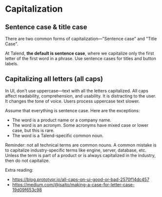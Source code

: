 
<Meta title="Content/Capitalization" />

# Capitalization

## Sentence case & title case

There are two common forms of capitalization—"Sentence case" and "Title Case".

At Talend, **the default is sentence case**, where we capitalize only the first letter of the first word in a phrase. Use sentence cases for titles and button labels.

## Capitalizing all letters (all caps)

In UI, don't use uppercase—text with all the letters capitalized. All caps affect readability, comprehension, and usability.
It is distracting to the user. It changes the tone of voice. Users process uppercase text slower.

Assume that everything is sentence case. Here are the exceptions:

- The word is a product name or a company name.
- The word is an acronym. Some acronyms have mixed case or lower case, but this is rare.
- The word is a Talend-specific common noun.

Reminder: not all technical terms are common nouns. A common mistake is to capitalize industry-specific terms like engine, server, database, etc. Unless the term is part of a product or is always capitalized in the industry, then do not capitalize.

Extra reading:

- https://blog.prototypr.io/all-caps-on-ui-good-or-bad-2570f14dc457
- https://medium.com/@jsaito/making-a-case-for-letter-case-19d09f653c98
